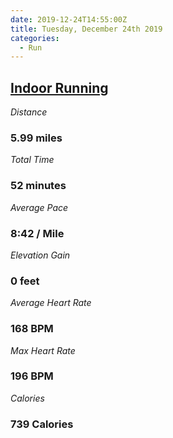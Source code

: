 ```yaml
---
date: 2019-12-24T14:55:00Z
title: Tuesday, December 24th 2019
categories:
  - Run
---
```

## [Indoor Running](https://www.strava.com/activities/2953835300)

_Distance_

### 5.99 miles

_Total Time_

### 52 minutes

_Average Pace_

### 8:42 / Mile

_Elevation Gain_

### 0 feet

_Average Heart Rate_

### 168 BPM

_Max Heart Rate_

### 196 BPM

_Calories_

### 739 Calories